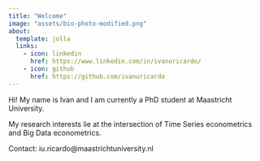 ```yaml
---
title: "Welcome"
image: "assets/bio-photo-modified.png"
about:
  template: jolla
  links:
    - icon: linkedin
      href: https://www.linkedin.com/in/ivanuricardo/
    - icon: github
      href: https://github.com/ivanuricardo
---
```


Hi! My name is Ivan and I am currently a PhD student at Maastricht University.

My research interests lie at the intersection of Time Series econometrics and Big Data econometrics.

Contact: iu.ricardo@maastrichtuniversity.nl



